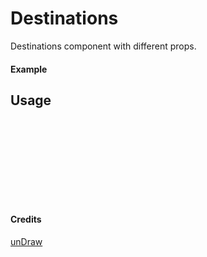 
<Meta of={Destinations} title="unDraw/Destinations" />

# Destinations

Destinations component with different props.

#### Example

<Canvas of={Destinations.Primary} />

## Usage

```ts
import { Destinations } from "yadl-ui";

const Example = () => {
  return (
      <Destinations />
  );
};

export default Example;
```

#### Credits
[unDraw](https://undraw.co/illustrations)
